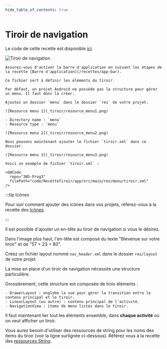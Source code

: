 ```yaml
---
hide_table_of_contents: true
---
```


# Tiroir de navigation


Le code de cette recette est disponible [ici](https://github.com/departement-info-cem/3N5-Prog3/tree/main/code/RecetteTiroir).

<Row>

<Column size="4" >

![Tiroir de navigation](_tiroir/tiroir.png)

</Column>

</Row>

<Tabs queryString="recette-menu">
  <TabItem value="preambule" label="Préambule">

    Assurez-vous d'activer la barre d'application en suivant les étapes de la recette [Barre d'application](/recettes/app-bar).

  </TabItem>
  <TabItem value="tiroir.xml" label="tiroir.xml">

    Ce fichier sert à définir les éléments du tiroir.

    Par défaut, un projet Android ne possède pas la structure pour gérer un menu. Il faut donc la créer.

    Ajoutez un dossier `menu` dans le dossier `res` de votre projet.

    ![Resource menu 1](_tiroir/resource_menu1.png)

    - Directory name : `menu`
    - Resource type : `menu`

    ![Resource menu 2](_tiroir/resource_menu2.png)

    Nous pouvons maintenant ajouter le fichier `tiroir.xml` dans ce dossier.

    ![Resource menu 3](_tiroir/resource_menu3.png)

    Voici un exemple de fichier `tiroir.xml` :

    <GHCode
      repo="3N5-Prog3"
      filePath="code/RecetteTiroir/app/src/main/res/menu/tiroir.xml"
    />

:::tip Icônes

Pour voir comment ajouter des icônes dans vos projets, réferez-vous à la recette des [Icônes](/recettes/icones).

:::

</TabItem>
<TabItem value="nav_header.xml" label="nav_header.xml">

  Il est possible d'ajouter un en-tête au tiroir de navigation si vous le désirez.

  Dans l'image plus haut, l'en-tête est composé du texte "Bievenue sur votre tiroir" et de "57 + 23 = 80".

  Créez un fichier layout nommé `nav_header.xml` dans le dossier `res/layout` de votre projet.

  <GHCode
    repo="3N5-Prog3"
    filePath="code/RecetteTiroir/app/src/main/res/layout/nav_header.xml"
  />

</TabItem>
<TabItem value="activity_main.xml" label="activity_main.xml">

  La mise en place d'un tiroir de navigation nécessite une structure particulière.

  Grossièrement, cette structure est composée de trois éléments :
  
    - DrawerLayout : englobe la vue pour gérer la transition entre le contenu principal et le tiroir.
    - LinearLayout (ou autre) : contenu principal de l'activité.
    - NavigationView : items de menu listés dans le tiroir.

  <GHCode
    repo="3N5-Prog3"
    filePath="code/RecetteTiroir/app/src/main/res/layout/activity_main.xml"
  />

</TabItem>
<TabItem value="MainActivity.kt" label="MainActivity.kt">

  Il faut maintenant lier tout les éléments ensemble, dans **chaque activité** où on veut afficher un tiroir. 

  Vous aurez besoin d'utiliser des ressources de string pour les noms des items du tiroir (voir la ligne surlignée ci-dessous). Référez vous à la recette des [ressources String](./ressources-string.mdx).

  <GHCode
    repo="3N5-Prog3"
    filePath="code/RecetteTiroir/app/src/main/java/org/depinfo/recettetiroir/MainActivity.kt"
    startLine="12"
  />

</TabItem>

</Tabs>